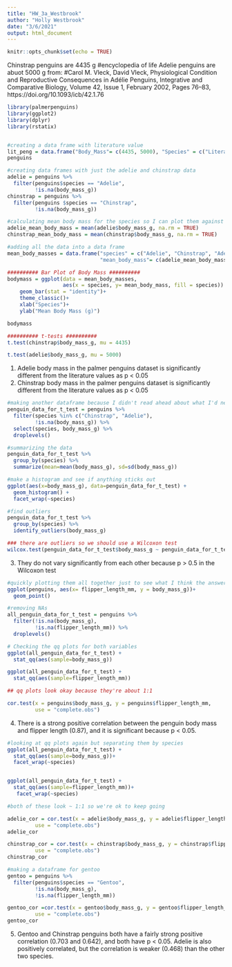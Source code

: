 ```yaml
---
title: "HW_3a_Westbrook"
author: "Holly Westbrook"
date: "3/6/2021"
output: html_document
---
```


```r
knitr::opts_chunk$set(echo = TRUE)
```


Chinstrap penguins are 4435 g 
    #encyclopedia of life
Adelie penguins are abuot 5000 g from:
    #Carol M. Vleck, David Vleck, Physiological Condition and Reproductive Consequences in Adélie Penguins, Integrative and Comparative Biology, Volume 42, Issue 1, February 2002, Pages 76–83, https://doi.org/10.1093/icb/42.1.76
    

```r
library(palmerpenguins)
library(ggplot2)
library(dplyr)
library(rstatix)


#creating a data frame with literature value
lit_peng = data.frame("Body_Mass"= c(4435, 5000), "Species" = c("Literature Chinstrap", "Literature Adelie"))
penguins

#creating data frames with just the adelie and chinstrap data
adelie = penguins %>% 
  filter(penguins$species == "Adelie",
         !is.na(body_mass_g))
chinstrap = penguins %>% 
  filter(penguins $species == "Chinstrap", 
         !is.na(body_mass_g))

#calculating mean body mass for the species so I can plot them against the literature values
adelie_mean_body_mass = mean(adelie$body_mass_g, na.rm = TRUE)
chinstrap_mean_body_mass = mean(chinstrap$body_mass_g, na.rm = TRUE)

#adding all the data into a data frame
mean_body_masses = data.frame("species" = c("Adelie", "Chinstrap", "Adelie Literature", "Chinstrap Literature"), 
                              "mean_body_mass"= c(adelie_mean_body_mass, chinstrap_mean_body_mass, 5000, 4435))

########## Bar Plot of Body Mass ########## 
bodymass = ggplot(data = mean_body_masses,
                  aes(x = species, y= mean_body_mass, fill = species)) +
    geom_bar(stat = "identity")+
    theme_classic()+
    xlab("Species")+
    ylab("Mean Body Mass (g)")

bodymass

########## t-tests ########## 
t.test(chinstrap$body_mass_g, mu = 4435)

t.test(adelie$body_mass_g, mu = 5000) 
```
1. Adelie body mass in the palmer penguins dataset is significantly different from the literature values as p < 0.05
2. Chinstrap body mass in the palmer penguins dataset is significantly different from the literature values as p < 0.05


```r
#making another dataframe because I didn't read ahead about what I'd need to do
penguin_data_for_t_test = penguins %>%
  filter(species %in% c("Chinstrap", "Adelie"),
         !is.na(body_mass_g)) %>%
  select(species, body_mass_g) %>%
  droplevels() 

#summarizing the data
penguin_data_for_t_test %>%
  group_by(species) %>%
  summarize(mean=mean(body_mass_g), sd=sd(body_mass_g))

#make a histogram and see if anything sticks out
ggplot(aes(x=body_mass_g), data=penguin_data_for_t_test) +
  geom_histogram() +
  facet_wrap(~species)

#find outliers 
penguin_data_for_t_test %>%
  group_by(species) %>%
  identify_outliers(body_mass_g)

### there are outliers so we should use a Wilcoxon test 
wilcox.test(penguin_data_for_t_test$body_mass_g ~ penguin_data_for_t_test$species)

```   

3. They do not vary significantly from each other because p > 0.5 in the Wilcoxon test

```r

#quickly plotting them all together just to see what I think the answer will be
ggplot(penguins, aes(x= flipper_length_mm, y = body_mass_g))+
  geom_point()

#removing NAs
all_penguin_data_for_t_test = penguins %>%
  filter(!is.na(body_mass_g),
         !is.na(flipper_length_mm)) %>%
  droplevels() 

# Checking the qq plots for both variables
ggplot(all_penguin_data_for_t_test) +
  stat_qq(aes(sample=body_mass_g))

ggplot(all_penguin_data_for_t_test) +
  stat_qq(aes(sample=flipper_length_mm))

## qq plots look okay because they're about 1:1

cor.test(x = penguins$body_mass_g, y = penguins$flipper_length_mm,
         use = "complete.obs")
```

4. There is a strong positive correlation between the penguin body mass and flipper length (0.87), and it is significant because p < 0.05.

```r

#looking at qq plots again but separating them by species
ggplot(all_penguin_data_for_t_test) +
  stat_qq(aes(sample=body_mass_g))+
  facet_wrap(~species)


ggplot(all_penguin_data_for_t_test) +
  stat_qq(aes(sample=flipper_length_mm))+
   facet_wrap(~species)

#both of these look ~ 1:1 so we're ok to keep going

adelie_cor = cor.test(x = adelie$body_mass_g, y = adelie$flipper_length_mm,
         use = "complete.obs")
adelie_cor

chinstrap_cor = cor.test(x = chinstrap$body_mass_g, y = chinstrap$flipper_length_mm,
         use = "complete.obs")
chinstrap_cor

#making a dataframe for gentoo
gentoo = penguins %>% 
  filter(penguins$species == "Gentoo",
         !is.na(body_mass_g),
         !is.na(flipper_length_mm))

gentoo_cor =cor.test(x = gentoo$body_mass_g, y = gentoo$flipper_length_mm,
         use = "complete.obs")
gentoo_cor

```
5. Gentoo and Chinstrap penguins both have a fairly strong positive correlation (0.703 and 0.642), and both have p < 0.05. Adelie is also positively correlated, but the correlation is weaker (0.468) than the other two species. 